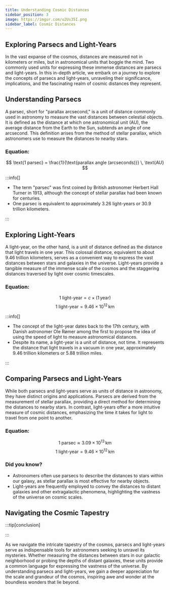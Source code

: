 ```yaml
---
title: Understanding Cosmic Distances
sidebar_position: 3
image: https://imgur.com/u2Us35I.png
sidebar_label: Cosmic Distances
---
```



## Exploring Parsecs and Light-Years

In the vast expanse of the cosmos, distances are measured not in kilometers or miles, but in astronomical units that boggle the mind. Two commonly used units for expressing these immense distances are parsecs and light-years. In this in-depth article, we embark on a journey to explore the concepts of parsecs and light-years, unraveling their significance, implications, and the fascinating realm of cosmic distances they represent.

## Understanding Parsecs

A parsec, short for "parallax arcsecond," is a unit of distance commonly used in astronomy to measure the vast distances between celestial objects. It is defined as the distance at which one astronomical unit (AU), the average distance from the Earth to the Sun, subtends an angle of one arcsecond. This definition arises from the method of stellar parallax, which astronomers use to measure the distances to nearby stars.

### Equation:

$$
\text{1 parsec} = \frac{1}{\text{parallax angle (arcseconds)}} \, \text{AU}
$$




<Admonition type="tip" icon="💡" title="Did you know...">

</Admonition>


:::info[]

- The term "parsec" was first coined by British astronomer Herbert Hall Turner in 1913, although the concept of stellar parallax had been known for centuries.
- One parsec is equivalent to approximately 3.26 light-years or 30.9 trillion kilometers.

:::





## Exploring Light-Years

A light-year, on the other hand, is a unit of distance defined as the distance that light travels in one year. This colossal distance, equivalent to about 9.46 trillion kilometers, serves as a convenient way to express the vast distances between stars and galaxies in the universe. Light-years provide a tangible measure of the immense scale of the cosmos and the staggering distances traversed by light over cosmic timescales.

### Equation:

$$
\text{1 light-year} = c \times (1 \, \text{year})
$$
$$
\text{1 light-year} = 9.46 \times 10^{12} \, \text{km}
$$




<Admonition type="tip" icon="💡" title="Did you know...">

</Admonition>

:::info[]

- The concept of the light-year dates back to the 17th century, with Danish astronomer Ole Rømer among the first to propose the idea of using the speed of light to measure astronomical distances.
- Despite its name, a light-year is a unit of distance, not time. It represents the distance that light travels in a vacuum in one year, approximately 9.46 trillion kilometers or 5.88 trillion miles.

:::



## Comparing Parsecs and Light-Years

While both parsecs and light-years serve as units of distance in astronomy, they have distinct origins and applications. Parsecs are derived from the measurement of stellar parallax, providing a direct method for determining the distances to nearby stars. In contrast, light-years offer a more intuitive measure of cosmic distances, emphasizing the time it takes for light to travel from one point to another.


### Equation:
$$
\text{1 parsec} \approx 3.09 \times 10^{13} \, \text{km}
$$
$$
\text{1 light-year} = 9.46 \times 10^{12} \, \text{km}
$$

### Did you know?
- Astronomers often use parsecs to describe the distances to stars within our galaxy, as stellar parallax is most effective for nearby objects.
- Light-years are frequently employed to convey the distances to distant galaxies and other extragalactic phenomena, highlighting the vastness of the universe on cosmic scales.

## Navigating the Cosmic Tapestry

:::tip[conclusion]

:::

As we navigate the intricate tapestry of the cosmos, parsecs and light-years serve as indispensable tools for astronomers seeking to unravel its mysteries. Whether measuring the distances between stars in our galactic neighborhood or probing the depths of distant galaxies, these units provide a common language for expressing the vastness of the universe. By understanding parsecs and light-years, we gain a deeper appreciation for the scale and grandeur of the cosmos, inspiring awe and wonder at the boundless wonders that lie beyond.